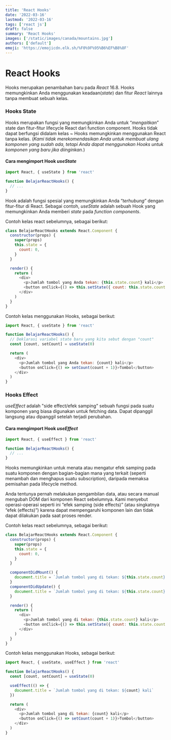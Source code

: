 ```yaml
---
title: 'React Hooks'
date: '2022-03-16'
lastmod: '2022-03-16'
tags: ['react js']
draft: false
summary: 'React Hooks'
images: ['/static/images/canada/mountains.jpg']
authors: ['default']
emoji: 'https://emojicdn.elk.sh/%F0%9F%95%B6%EF%B8%8F'
---
```


# React Hooks

Hooks merupakan penambahan baru pada _React_ 16.8. Hooks memungkinkan Anda menggunakan keadaan(_state_) dan fitur _React_ lainnya tanpa membuat sebuah kelas.

### Hooks State

Hooks merupakan fungsi yang memungkinkan Anda untuk “_mengaitkan_” state dan fitur-fitur lifecycle React dari function component. Hooks tidak dapat berfungsi didalam kelas ~ Hooks memungkinkan menggunakan React tanpa kelas. (_Kami tidak merekomendasikan Anda untuk membuat ulang komponen yang sudah ada, tetapi Anda dapat menggunakan Hooks untuk komponen yang baru jika diinginkan._)

#### Cara mengimport Hook _useState_

```javascript
import React, { useState } from 'react'

function BelajarReactHooks() {
  // ...
}
```

Hook adalah fungsi spesial yang memungkinkan Anda “_terhubung_” dengan fitur-fitur di React. Sebagai contoh, _useState_ adalah sebuah Hook yang memungkinkan Anda memberi _state_ pada _function components_.

Contoh kelas react sebelumnya, sebagai berikut:

```javascript
class BelajarReactHooks extends React.Component {
  constructor(props) {
    super(props)
    this.state = {
      count: 0,
    }
  }

  render() {
    return (
      <div>
        <p>Jumlah tombol yang Anda tekan: {this.state.count} kali</p>
        <button onClick={() => this.setState({ count: this.state.count + 1 })}>Tombol</button>
      </div>
    )
  }
}
```

Contoh kelas menggunakan Hooks, sebagai berikut:

```javascript
import React, { useState } from 'react'

function BelajarReactHooks() {
  // Deklarasi variabel state baru yang kita sebut dengan "count"
  const [count, setCount] = useState(0)

  return (
    <div>
      <p>Jumlah tombol yang Anda tekan: {count} kali</p>
      <button onClick={() => setCount(count + 1)}>Tombol</button>
    </div>
  )
}
```

### Hooks Effect

_useEffect_ adalah "side effect/efek samping" sebuah fungsi pada suatu komponen yang biasa digunakan untuk fetching data. Dapat dipanggil langsung atau dipanggil setelah terjadi perubahan.

#### Cara mengimport Hook _useEffect_

```javascript
import React, { useEffect } from 'react'

function BelajarReactHooks() {
  // ...
}
```

Hooks memungkinkan untuk menata atau mengatur efek samping pada suatu komponen dengan bagian-bagian mana yang terkait (seperti menambah dan menghapus suatu subscription), daripada memaksa pemisahan pada lifecycle method.

Anda tentunya pernah melakukan pengambilan data, atau secara manual mengubah DOM dari komponen React sebelumnya. Kami menyebut operasi-operasi seperti ini “efek samping (side effects)” (atau singkatnya “efek (effects)”) karena dapat mempengaruhi komponen lain dan tidak dapat dilakukan pada saat proses render.

Contoh kelas react sebelumnya, sebagai berikut:

```javascript
class BelajarReactHooks extends React.Component {
  constructor(props) {
    super(props)
    this.state = {
      count: 0,
    }
  }

  componentDidMount() {
    document.title = `Jumlah tombol yang di tekan: ${this.state.count} kali`
  }
  componentDidUpdate() {
    document.title = `Jumlah tombol yang di tekan: ${this.state.count} kali`
  }

  render() {
    return (
      <div>
        <p>Jumlah tombol yang di tekan: {this.state.count} kali</p>
        <button onClick={() => this.setState({ count: this.state.count + 1 })}>Tombol</button>
      </div>
    )
  }
}
```

Contoh kelas menggunakan Hooks, sebagai berikut:

```javascript
import React, { useState, useEffect } from 'react'

function BelajarReactHooks() {
  const [count, setCount] = useState(0)

  useEffect(() => {
    document.title = `Jumlah tombol yang di tekan: ${count} kali`
  })

  return (
    <div>
      <p>Jumlah tombol yang di tekan: {count} kali</p>
      <button onClick={() => setCount(count + 1)}>Tombol</button>
    </div>
  )
}
```
